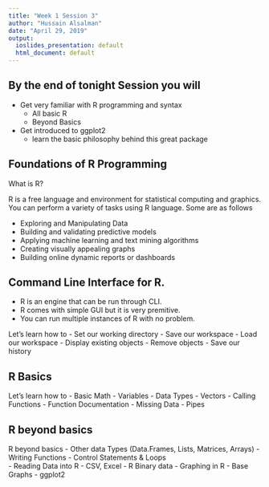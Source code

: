 ```yaml
---
title: "Week 1 Session 3"
author: "Hussain Alsalman"
date: "April 29, 2019"
output: 
  ioslides_presentation: default
  html_document: default
---
```


## By the end of tonight Session you will 

- Get very familiar with R programming and syntax 
  - All basic R 
  - Beyond Basics 
- Get introduced to ggplot2 
  - learn the basic philosophy behind this great package

## Foundations of R Programming 

What is R?

R is a free language and environment for statistical computing and graphics. You can perform a variety of tasks using R language. Some are as follows 

- Exploring and Manipulating Data
- Building and validating predictive models
- Applying machine learning and text mining algorithms
- Creating visually appealing graphs
- Building online dynamic reports or dashboards


## Command Line Interface for R. 

- R is an engine that can be run through CLI.
- R comes with simple GUI but it is very premitive. 
- You can run multiple instances of R with no problem. 

Let's learn how to 
- Set our working directory 
- Save our workspace 
- Load our workspace 
- Display existing objects 
- Remove objects 
- Save our history 


## R Basics

Let's learn how to 
  - Basic Math 
  - Variables 
  - Data Types
  - Vectors
  - Calling Functions
  - Function Documentation 
  - Missing Data
  - Pipes 
  
## R beyond basics

R beyond basics 
    - Other data Types (Data.Frames, Lists, Matrices, Arrays)
    - Writing Functions
    - Control Statements & Loops  
    - Reading Data into R
        - CSV, Excel 
        - R Binary data
    - Graphing in R 
        - Base Graphs 
        - ggplot2
        
